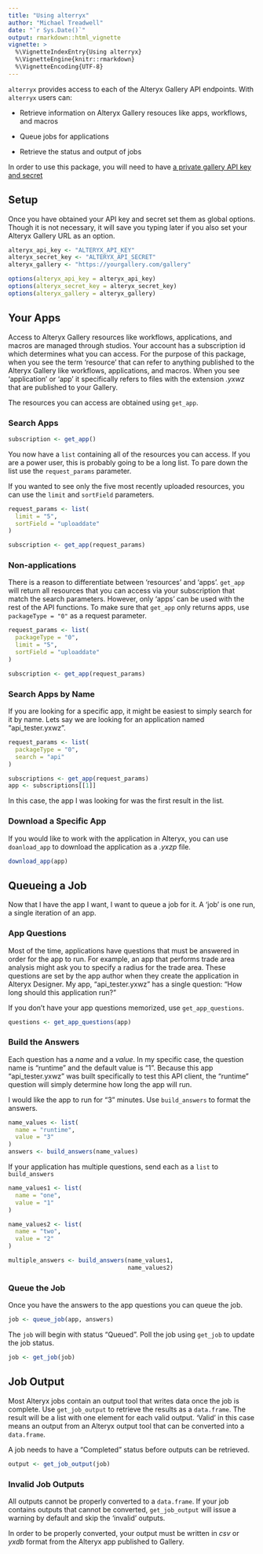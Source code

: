 ```yaml
---
title: "Using alterryx"
author: "Michael Treadwell"
date: "`r Sys.Date()`"
output: rmarkdown::html_vignette
vignette: >
  %\VignetteIndexEntry{Using alterryx}
  %\VignetteEngine{knitr::rmarkdown}
  %\VignetteEncoding{UTF-8}
---
```


`alterryx` provides access to each of the Alteryx Gallery API
endpoints. With `alterryx` users can:

* Retrieve information on Alteryx Gallery resouces like apps, workflows, and
macros

* Queue jobs for applications

* Retrieve the status and output of jobs

In order to use this package, you will need to have [a private gallery
API key and secret](https://community.alteryx.com/t5/Alteryx-Knowledge-Base/Private-Gallery-API-Key-and-Secret/ta-p/22009)

## Setup

Once you have obtained your API key and secret set them as global options.
Though it is not necessary, it will save you typing later if you also set your
Alteryx Gallery URL as an option.

```r
alteryx_api_key <- "ALTERYX_API_KEY"
alteryx_secret_key <- "ALTERYX_API_SECRET"
alteryx_gallery <- "https://yourgallery.com/gallery"

options(alteryx_api_key = alteryx_api_key)
options(alteryx_secret_key = alteryx_secret_key)
options(alteryx_gallery = alteryx_gallery)
```

## Your Apps
Access to Alteryx Gallery resources like workflows, applications, and macros
are managed through studios. Your account has a subscription id which
determines what you can access. For the purpose of this package, when you see
the term 'resource' that can refer to anything published to the Alteryx Gallery
like workflows, applications, and macros. When you see 'application' or 'app'
it specifically refers to files with the extension _.yxwz_ that are published
to your Gallery.

The resources you can access are obtained using `get_app`.

### Search Apps
```r
subscription <- get_app()
```

You now have a `list` containing all of the resources you can access. If you
are a power user, this is probably going to be a long list. To pare down the
list use the `request_params` parameter.

If you wanted to see only the five most recently uploaded resources, you can
use the `limit` and `sortField` parameters.

```r
request_params <- list(
  limit = "5",
  sortField = "uploaddate"
)

subscription <- get_app(request_params)
```

### Non-applications
There is a reason to differentiate between 'resources' and 'apps'. `get_app`
will return all resources that you can access via your subscription that match
the search parameters. However, only 'apps' can be used with the rest of the
API functions. To make sure that `get_app` only returns apps, use
`packageType = "0"` as a request parameter.

```r
request_params <- list(
  packageType = "0",
  limit = "5",
  sortField = "uploaddate"
)

subscription <- get_app(request_params)
```

### Search Apps by Name
If you are looking for a specific app, it might be easiest to simply search for
it by name. Lets say we are looking for an application named "api_tester.yxwz".

```r
request_params <- list(
  packageType = "0",
  search = "api"
)

subscriptions <- get_app(request_params)
app <- subscriptions[[1]]
```

In this case, the app I was looking for was the first result in the list.

### Download a Specific App
If you would like to work with the application in Alteryx, you can use
`doanload_app` to download the application as a _.yxzp_ file.
```r
download_app(app)
```

## Queueing a Job
Now that I have the app I want, I want to queue a job for it. A 'job' is one
run, a single iteration of an app.

### App Questions
Most of the time, applications have questions that must be answered in order
for the app to run. For example, an app that performs trade area analysis might
ask you to specify a radius for the trade area. These questions are set by the
app author when they create the application in Alteryx Designer. My app,
"api_tester.yxwz" has a single question: "How long should this application
run?"

If you don't have your app questions memorized, use `get_app_questions`.

```r
questions <- get_app_questions(app)
```

### Build the Answers
Each question has a _name_ and a _value_. In my specific case, the question
name is "runtime" and the default value is "1". Because this app
"api_tester.yxwz" was built specifically to test this API client, the "runtime"
question will simply determine how long the app will run.

I would like the app to run for "3" minutes. Use `build_answers` to format the
answers.

```r
name_values <- list(
  name = "runtime",
  value = "3"
)
answers <- build_answers(name_values)
```

If your application has multiple questions, send each as a `list` to
`build_answers`

```r
name_values1 <- list(
  name = "one",
  value = "1"
)

name_values2 <- list(
  name = "two",
  value = "2"
)

multiple_answers <- build_answers(name_values1,
                                  name_values2)
```

### Queue the Job
Once you have the answers to the app questions you can queue the job.

```r
job <- queue_job(app, answers)
```

The `job` will begin with status "Queued". Poll the job using `get_job` to
update the job status.

```r
job <- get_job(job)
```

## Job Output
Most Alteryx jobs contain an output tool that writes data once the job is
complete. Use `get_job_output` to retrieve the results as a `data.frame`. The
result will be a list with one element for each valid output. 'Valid' in this
case means an output from an Alteryx output tool that can be converted into a
`data.frame`.

A job needs to have a "Completed" status before outputs can be retrieved.

```r
output <- get_job_output(job)
```

### Invalid Job Outputs
All outputs cannot be properly converted to a `data.frame`. If your job
contains outputs that cannot be converted, `get_job_output` will issue a
warning by default and skip the 'invalid' outputs.

In order to be properly converted, your output must be written in _csv_ or
_yxdb_ format from the Alteryx app published to Gallery.
